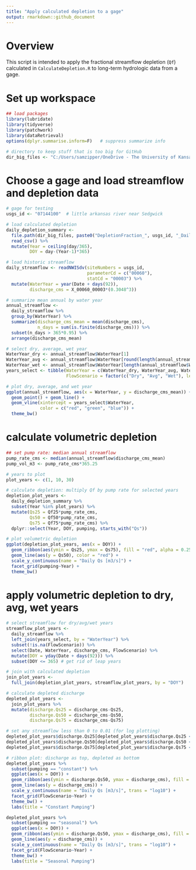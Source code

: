 ```yaml
---
title: "Apply calculated depletion to a gage"
output: rmarkdown::github_document
---
```


# Overview

This script is intended to apply the fractional streamflow depletion (`Qf`) calculated in `CalculateDepletion.R` to long-term hydrologic data from a gage. 

# Set up workspace

```r

## load packages
library(lubridate)
library(tidyverse)
library(patchwork)
library(dataRetrieval)
options(dplyr.summarise.inform=F)   # suppress summarize info

# directory to keep stuff that is too big for GitHub
dir_big_files <- "C:/Users/samzipper/OneDrive - The University of Kansas/Research/StreamflowDepletion/DepletionMetrics_LapidesEtAl/data"

```

# Choose a gage and load streamflow and depletion data

```r

# gage for testing
usgs_id <- "07144100"  # little arkansas river near Sedgwick

# load calculated depletion
daily_depletion_summary <- 
  file.path(dir_big_files, paste0("DepletionFraction_", usgs_id, "_DailySummary.csv")) %>% 
  read_csv() %>% 
  mutate(Year = ceiling(day/365),
         DOY = day-(Year-1)*365)

# load historic streamflow
daily_streamflow <- readNWISdv(siteNumbers = usgs_id, 
                               parameterCd = c("00060"),
                               statCd = "00003") %>% 
  mutate(WaterYear = year(Date + days(92)),
         discharge_cms = X_00060_00003*(0.3048^3))

# summarize mean annual by water year
annual_streamflow <- 
  daily_streamflow %>% 
  group_by(WaterYear) %>% 
  summarize(discharge_cms_mean = mean(discharge_cms),
            n_days = sum(is.finite(discharge_cms))) %>% 
  subset(n_days > 365*0.95) %>% 
  arrange(discharge_cms_mean)

# select dry, average, wet year
WaterYear_dry <- annual_streamflow$WaterYear[1]
WaterYear_avg <- annual_streamflow$WaterYear[round(length(annual_streamflow$WaterYear)/2)]
WaterYear_wet <- annual_streamflow$WaterYear[length(annual_streamflow$WaterYear)]
years_select <- tibble(WaterYear = c(WaterYear_dry, WaterYear_avg, WaterYear_wet),
                       FlowScenario = factor(c("Dry", "Avg", "Wet"), levels = c("Dry", "Avg", "Wet")))

# plot dry, average, and wet year
ggplot(annual_streamflow, aes(x = WaterYear, y = discharge_cms_mean)) +
  geom_point() + geom_line() +
  geom_vline(xintercept = years_select$WaterYear,
             color = c("red", "green", "blue")) +
  theme_bw()

```

# calculate volumetric depletion

```r
## set pump rate: median annual streamflow
pump_rate_cms <- median(annual_streamflow$discharge_cms_mean)
pump_vol_m3 <- pump_rate_cms*365.25

# years to plot
plot_years <- c(1, 10, 30)

# calculate depletion: multiply Qf by pump rate for selected years
depletion_plot_years <-
  daily_depletion_summary %>% 
  subset(Year %in% plot_years) %>% 
  mutate(Qs25 = Qf25*pump_rate_cms,
         Qs50 = Qf50*pump_rate_cms,
         Qs75 = Qf75*pump_rate_cms) %>% 
  dplyr::select(Year, DOY, pumping, starts_with("Qs"))

# plot volumetric depletion
ggplot(depletion_plot_years, aes(x = DOY)) +
  geom_ribbon(aes(ymin = Qs25, ymax = Qs75), fill = "red", alpha = 0.25) +
  geom_line(aes(y = Qs50), color = "red") +
  scale_y_continuous(name = "Daily Qs [m3/s]") +
  facet_grid(pumping~Year) +
  theme_bw()


```
# apply volumetric depletion to dry, avg, wet years

```r

# select streamflow for dry/avg/wet years
streamflow_plot_years <- 
  daily_streamflow %>% 
  left_join(years_select, by = "WaterYear") %>% 
  subset(!is.na(FlowScenario)) %>% 
  select(Date, WaterYear, discharge_cms, FlowScenario) %>% 
  mutate(DOY = yday(Date + days(92))) %>% 
  subset(DOY <= 365) # get rid of leap years

# join with calculated depletion
join_plot_years <- 
  full_join(depletion_plot_years, streamflow_plot_years, by = "DOY")

# calculate depleted discharge
depleted_plot_years <-
  join_plot_years %>% 
  mutate(discharge.Qs25 = discharge_cms-Qs25,
         discharge.Qs50 = discharge_cms-Qs50,
         discharge.Qs75 = discharge_cms-Qs75)

# set any streamflow less than 0 to 0.01 (for log plotting)
depleted_plot_years$discharge.Qs25[depleted_plot_years$discharge.Qs25 < 0.01] <- 0.01
depleted_plot_years$discharge.Qs50[depleted_plot_years$discharge.Qs50 < 0.01] <- 0.01
depleted_plot_years$discharge.Qs75[depleted_plot_years$discharge.Qs75 < 0.01] <- 0.01

# ribbon plot: discharge as top, depleted as bottom
depleted_plot_years %>% 
  subset(pumping == "constant") %>% 
  ggplot(aes(x = DOY)) +
  geom_ribbon(aes(ymin = discharge.Qs50, ymax = discharge_cms), fill = "red", alpha = 0.5) +
  geom_line(aes(y = discharge_cms)) +
  scale_y_continuous(name = "Daily Qs [m3/s]", trans = "log10") +
  facet_grid(FlowScenario~Year) +
  theme_bw() +
  labs(title = "Constant Pumping")

depleted_plot_years %>% 
  subset(pumping == "seasonal") %>% 
  ggplot(aes(x = DOY)) +
  geom_ribbon(aes(ymin = discharge.Qs50, ymax = discharge_cms), fill = "red", alpha = 0.5) +
  geom_line(aes(y = discharge_cms)) +
  scale_y_continuous(name = "Daily Qs [m3/s]", trans = "log10") +
  facet_grid(FlowScenario~Year) +
  theme_bw() +
  labs(title = "Seasonal Pumping")

```